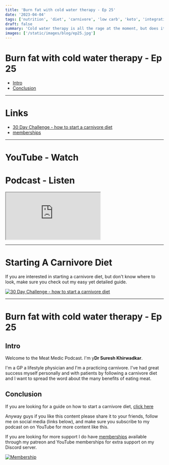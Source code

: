 ```yaml
---
title: 'Burn fat with cold water therapy - Ep 25'
date: '2023-04-04'
tags: ['nutrition', 'diet', 'carnivore', 'low carb', 'keto', 'integrative', 'functional']
draft: false
summary: 'Cold water therapy is all the rage at the moment, but does it work? Well yes it absolutely does. Evidence shows that cold water therapy can help you to lose weight, burn fat,  improve your immune system, reduce autoimmune conditions, help with pain and inflammation, can help to put you into ketosis, and even help to regulate your hormones.'
images: ['/static/images/blog/ep25.jpg']
---
```


# Burn fat with cold water therapy - Ep 25

- [Intro](#intro)
- [Conclusion](#conclusion)

---

# Links

- [30 Day Challenge - how to start a carnivore diet](https://bit.ly/3lSmkji)
- [memberships](/community)

---

# YouTube - Watch

<YouTubeEmbed videoId="wDrZJ252y6w" />

# Podcast - Listen

<iframe
  title="podcast"
  className="mb-2 h-60 w-full rounded-3xl py-2"
  src="https://player.captivate.fm/episode/fd3373d2-bf81-4465-bc54-6c0d1dc10872"
></iframe>

---

# Starting A Carnivore Diet

If you are interested in starting a carnivore diet, but don't know where to look, make sure you check out my easy yet detailed guide.

[![30 Day Challenge - how to start a carnivore diet](/static/images/blog/30daychallenge.webp)](https://bit.ly/3lSmkji)

---

# Burn fat with cold water therapy - Ep 25

## Intro

Welcome to the Meat Medic Podcast. I'm
y**Dr Suresh Khirwadkar**\.

I'm a GP a lifestyle physician and I'm a
practicing carnivore.
I've had great success myself personally
and with patients by following a
carnivore diet
and I want to spread the word about the
many benefits of eating meat.

## Conclusion

If you are looking for a guide on how to start a carnivore diet, [click here](https://bit.ly/3lSmkji)

Anyway guys if you like this content please share it to your friends, follow me on social media (links below), and
make sure you subscribe to my podcast on on YouTube for more content like this.

If you are looking for more support I do
have [memberships](/community) available through my
patreon and YouTube memberships for
extra support on my Discord server.

[![Membership](/static/images/blog/membership.png)](https://bit.ly/42Qswb9)
